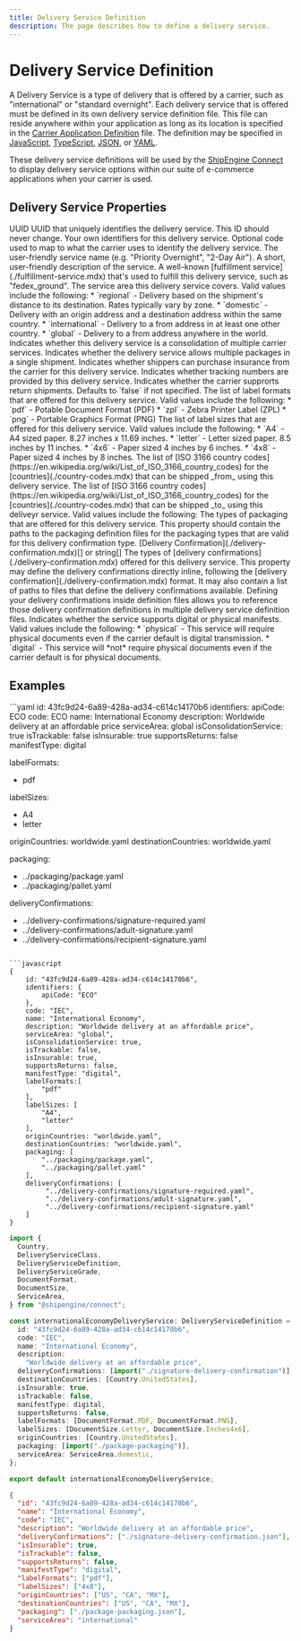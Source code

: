 ```yaml
---
title: Delivery Service Definition
description: The page describes how to define a delivery service.
---
```



Delivery Service Definition
===============================================
A Delivery Service is a type of delivery that is offered by a carrier, such as "international" or "standard overnight". Each delivery service that is offered must be defined
in its own delivery service definition file. This file can reside anywhere within your application as long as its location is specified in the [Carrier Application Definition](./carrier.mdx) file.
 The definition may be specified in [JavaScript](https://developer.mozilla.org/en-US/docs/Web/JavaScript), [TypeScript](https://www.typescriptlang.org/), [JSON](https://developer.mozilla.org/en-US/docs/Web/JavaScript/Reference/Global_Objects/JSON), or
  [YAML](https://en.wikipedia.org/wiki/YAML).

These delivery service definitions will be used by the [ShipEngine Connect](./../index.mdx) to display delivery service options within our suite of e-commerce applications when your carrier is used.



Delivery Service Properties
----------------------------------------------
<Reference>

  <Field name="id" required={true}>
    <Type>
      UUID
    </Type>
    <Description>
      UUID that uniquely identifies the delivery service. This ID should never change.
    </Description>
  </Field>

  <Field name="identifiers" type="object" required={false}>
    <Description>
      Your own identifiers for this delivery service.
    </Description>
  </Field>

  <Field name="code" type="string" required={true}>
    <Description>
      Optional code used to map to what the carrier uses to identify the delivery service.
    </Description>
  </Field>

  <Field name="name" type="string" required={true}>
    <Description>
      The user-friendly service name (e.g. "Priority Overnight", "2-Day Air").
    </Description>
  </Field>

  <Field name="description" type="string" required={false}>
    <Description>
      A short, user-friendly description of the service.
    </Description>
  </Field>

  <Field name="fulfillmentService" type="string" required={false}>
    <Description>
      A well-known [fulfillment service](./fulfillment-service.mdx) that's used to fulfill this delivery service, such as "fedex_ground".
    </Description>
  </Field>

  <Field name="serviceArea" type="string" required={false}>
    <Description>
      The service area this delivery service covers. Valid values include the following:
      * `regional` - Delivery based on the shipment's distance to its destination. Rates typically vary by zone.
      * `domestic` - Delivery with an origin address and a destination address within the same country.
      * `international` - Delivery to a from address in at least one other country.
      * `global` - Delivery to a from address anywhere in the world.
    </Description>
  </Field>

  <Field name="isConsolidationService" type="boolean" required={true}>
    <Description>
      Indicates whether this delivery service is a consolidation of multiple carrier services.
    </Description>
  </Field>

  <Field name="allowsMultiplePackages" type="boolean" required={true}>
    <Description>
      Indicates whether the delivery service allows multiple packages in a single shipment.
    </Description>
  </Field>

  <Field name="isInsurable" type="boolean" required={true}>
    <Description>
      Indicates whether shippers can purchase insurance from the carrier for this delivery service.
    </Description>
  </Field>

  <Field name="isTrackable" type="boolean" required={true}>
    <Description>
      Indicates whether tracking numbers are provided by this delivery service.
    </Description>
  </Field>

  <Field name="supportsReturns" type="boolean" required={false}>
    <Description>
      Indicates whether the carrier supprorts return shipments. Defaults to `false` if not specified.
    </Description>
  </Field>

  <Field name="labelFormats" type="string[]" required={true}>
    <Description>
      The list of label formats that are offered for this delivery service. Valid values include the following:
      * `pdf` - Potable Document Format (PDF)
      * `zpl` - Zebra Printer Label (ZPL)
      * `png` - Portable Graphics Format (PNG)
    </Description>
  </Field>

  <Field name="labelSizes" type="string[]" required={true}>
    <Description>
      The list of label sizes that are offered for this delivery service. Valid values include the following:
      * `A4` - A4 sized paper. 8.27 inches x 11.69 inches.
      * `letter` - Letter sized paper. 8.5 inches by 11 inches.
      * `4x6` - Paper sized 4 inches by 6 inches.
      * `4x8` - Paper sized 4 inches by 8 inches.
    </Description>
  </Field>

  <Field name="originCountries" type="string[]" required={true}>
    <Description>
      The list of [ISO 3166 country codes](https://en.wikipedia.org/wiki/List_of_ISO_3166_country_codes) for the
      [countries](./country-codes.mdx) that can be shipped _from_ using this delivery service.
    </Description>
  </Field>

  <Field name="destinationCountries" type="string[]" required={true}>
    <Description>
      The list of [ISO 3166 country codes](https://en.wikipedia.org/wiki/List_of_ISO_3166_country_codes) for the
              [countries](./country-codes.mdx)  that can be shipped _to_ using this deliveyr service. Valid values include the following:
    </Description>
  </Field>

  <Field name="packaging" type="string[]" required={true}>
    <Description>
      The types of packaging that are offered for this delivery service. This property should contain the paths to the packaging definition files for the packaging types that are valid for this delivery confirmation type.
    </Description>
  </Field>

  <Field name="deliveryConfirmation" required={true}>
    <Type>
      [Delivery Confirmation](./delivery-confirmation.mdx)[] or string[]
    </Type>
    <Description>
      The types of [delivery confirmations](./delivery-confirmation.mdx) offered for this delivery service. This property may define the delivery confirmations directly inline, following the [delivery confirmation](./delivery-confirmation.mdx) format. It may also contain a list of paths to files that define the delivery confirmations available. Defining your delivery confirmations inside definition files allows you to reference those delivery confirmation definitions in multiple delivery service definition files.
    </Description>
  </Field>

  <Field name="manifestType" type="string" required={true}>
    <Description>
      Indicates whether the service supports digital or physical manifests. Valid values include the following:
      *  `physical` - This service will require physical documents even if the carrier default is digital transmission.
      *  `digital` - This service will *not* require physical documents even if the carrier default is for physical documents.
    </Description>
  </Field>

</Reference>


Examples
-----------------------------------------------

<CodeWrapper>
```yaml
id: 43fc9d24-6a89-428a-ad34-c614c14170b6
identifiers:
  apiCode: ECO
code: ECO
name: International Economy
description: Worldwide delivery at an affordable price
serviceArea: global
isConsolidationService: true
isTrackable: false
isInsurable: true
supportsReturns: false
manifestType: digital

labelFormats:
  - pdf

labelSizes:
  - A4
  - letter

originCountries: worldwide.yaml
destinationCountries: worldwide.yaml

packaging:
  - ../packaging/package.yaml
  - ../packaging/pallet.yaml

deliveryConfirmations:
  - ../delivery-confirmations/signature-required.yaml
  - ../delivery-confirmations/adult-signature.yaml
  - ../delivery-confirmations/recipient-signature.yaml
```

```javascript
{
    id: "43fc9d24-6a89-428a-ad34-c614c14170b6",
    identifiers: {
        apiCode: "ECO"
    },
    code: "IEC",
    name: "International Economy",
    description: "Worldwide delivery at an affordable price",
    serviceArea: "global",
    isConsolidationService: true,
    isTrackable: false,
    isInsurable: true,
    supportsReturns: false,
    manifestType: "digital",
    labelFormats:[
        "pdf"
    ],
    labelSizes: [
        "A4",
        "letter"
    ],
    originCountries: "worldwide.yaml",
    destinationCountries: "worldwide.yaml",
    packaging: [
        "../packaging/package.yaml",
        "../packaging/pallet.yaml"
    ],
    deliveryConfirmations: [
         "../delivery-confirmations/signature-required.yaml",
         "../delivery-confirmations/adult-signature.yaml",
         "../delivery-confirmations/recipient-signature.yaml"
    ]
}
```

```typescript
import {
  Country,
  DeliveryServiceClass,
  DeliveryServiceDefinition,
  DeliveryServiceGrade,
  DocumentFormat,
  DocumentSize,
  ServiceArea,
} from "@shipengine/connect";

const internationalEconomyDeliveryService: DeliveryServiceDefinition = {
  id: "43fc9d24-6a89-428a-ad34-c614c14170b6",
  code: "IEC",
  name: "International Economy",
  description:
    "Worldwide delivery at an affordable price",
  deliveryConfirmations: [import("./signature-delivery-confirmation")],
  destinationCountries: [Country.UnitedStates],
  isInsurable: true,
  isTrackable: false,
  manifestType: digital,
  supportsReturns: false,
  labelFormats: [DocumentFormat.PDF, DocumentFormat.PNG],
  labelSizes: [DocumentSize.Letter, DocumentSize.Inches4x6],
  originCountries: [Country.UnitedStates],
  packaging: [import("./package-packaging")],
  serviceArea: ServiceArea.domestic,
};

export default internationalEconomyDeliveryService;

```

```json
{
  "id": "43fc9d24-6a89-428a-ad34-c614c14170b6",
  "name": "International Economy",
  "code": "IEC",
  "description": "Worldwide delivery at an affordable price",
  "deliveryConfirmations": ["./signature-delivery-confirmation.json"],
  "isInsurable": true,
  "isTrackable": false,
  "supportsReturns": false,
  "manifestType": "digital",
  "labelFormats": ["pdf"],
  "labelSizes": ["4x8"],
  "originCountries": ["US", "CA", "MX"],
  "destinationCountries": ["US", "CA", "MX"],
  "packaging": ["./package-packaging.json"],
  "serviceArea": "international"
}
```
</CodeWrapper>

